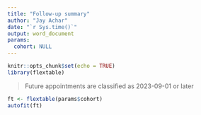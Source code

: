 ```yaml
---
title: "Follow-up summary"
author: "Jay Achar"
date: "`r Sys.time()`"
output: word_document
params:
  cohort: NULL
---
```


```r
knitr::opts_chunk$set(echo = TRUE)
library(flextable)
```

> Future appointments are classified as 2023-09-01 or later

```r
ft <- flextable(params$cohort)
autofit(ft)
```

